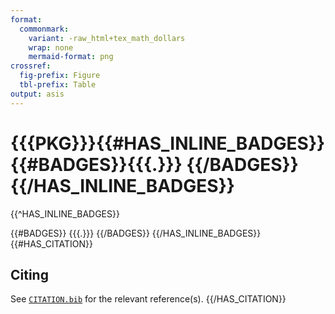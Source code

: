 ```yaml
---
format: 
  commonmark:
    variant: -raw_html+tex_math_dollars
    wrap: none
    mermaid-format: png
crossref:
  fig-prefix: Figure
  tbl-prefix: Table
output: asis
---
```


# {{{PKG}}}{{#HAS_INLINE_BADGES}} {{#BADGES}}{{{.}}} {{/BADGES}}{{/HAS_INLINE_BADGES}}
{{^HAS_INLINE_BADGES}}

{{#BADGES}}
{{{.}}}
{{/BADGES}}
{{/HAS_INLINE_BADGES}}
{{#HAS_CITATION}}

## Citing

See [`CITATION.bib`](CITATION.bib) for the relevant reference(s).
{{/HAS_CITATION}}
